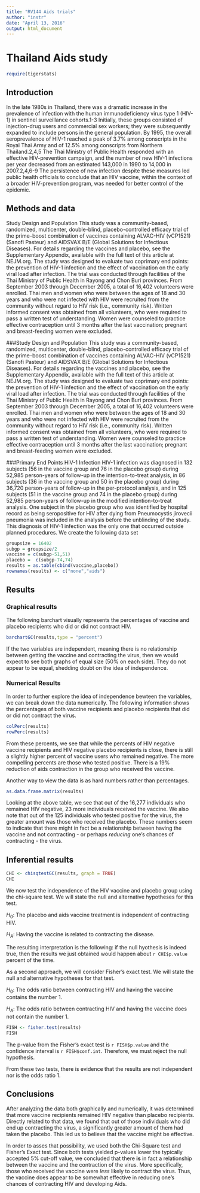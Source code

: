```yaml
---
title: "RV144 Aids trials"
author: "instr"
date: "April 13, 2016"
output: html_document
---
```



# Thailand Aids study
```r
require(tigerstats)
```

## Introduction

In the late 1980s in Thailand, there was a dramatic increase in the prevalence of infection with the human immunodeficiency virus type 1 (HIV-1) in sentinel surveillance cohorts.1-3 Initially, these groups consisted of injection-drug users and commercial sex workers; they were subsequently expanded to include persons in the general population. By 1995, the overall seroprevalence of HIV-1 reached a peak of 3.7% among conscripts in the Royal Thai Army and of 12.5% among conscripts from Northern Thailand.2,4,5 The Thai Ministry of Public Health responded with an effective HIV-prevention campaign, and the number of new HIV-1 infections per year decreased from an estimated 143,000 in 1990 to 14,000 in 2007.2,4,6-9 The persistence of new infection despite these measures led public health officials to conclude that an HIV vaccine, within the context of a broader HIV-prevention program, was needed for better control of the epidemic.



## Methods and data

Study Design and Population
This study was a community-based, randomized, multicenter, double-blind, placebo-controlled efficacy trial of the prime–boost combination of vaccines containing ALVAC-HIV (vCP1521) (Sanofi Pasteur) and AIDSVAX B/E (Global Solutions for Infectious Diseases). For details regarding the vaccines and placebo, see the Supplementary Appendix, available with the full text of this article at NEJM.org. The study was designed to evaluate two coprimary end points: the prevention of HIV-1 infection and the effect of vaccination on the early viral load after infection. The trial was conducted through facilities of the Thai Ministry of Public Health in Rayong and Chon Buri provinces. From September 2003 through December 2005, a total of 16,402 volunteers were enrolled.
Thai men and women who were between the ages of 18 and 30 years and who were not infected with HIV were recruited from the community without regard to HIV risk (i.e., community risk). Written informed consent was obtained from all volunteers, who were required to pass a written test of understanding. Women were counseled to practice effective contraception until 3 months after the last vaccination; pregnant and breast-feeding women were excluded.

###Study Design and Population
This study was a community-based, randomized, multicenter, double-blind, placebo-controlled efficacy trial of the prime–boost combination of vaccines containing ALVAC-HIV (vCP1521) (Sanofi Pasteur) and AIDSVAX B/E (Global Solutions for Infectious Diseases). For details regarding the vaccines and placebo, see the Supplementary Appendix, available with the full text of this article at NEJM.org. The study was designed to evaluate two coprimary end points: the prevention of HIV-1 infection and the effect of vaccination on the early viral load after infection. The trial was conducted through facilities of the Thai Ministry of Public Health in Rayong and Chon Buri provinces. From September 2003 through December 2005, a total of 16,402 volunteers were enrolled.
Thai men and women who were between the ages of 18 and 30 years and who were not infected with HIV were recruited from the community without regard to HIV risk (i.e., community risk). Written informed consent was obtained from all volunteers, who were required to pass a written test of understanding. Women were counseled to practice effective contraception until 3 months after the last vaccination; pregnant and breast-feeding women were excluded.

###Primary End Points
HIV-1 Infection
HIV-1 infection was diagnosed in 132 subjects (56 in the vaccine group and 76 in the placebo group) during 52,985 person-years of follow-up in the intention-to-treat analysis, in 86 subjects (36 in the vaccine group and 50 in the placebo group) during 36,720 person-years of follow-up in the per-protocol analysis, and in 125 subjects (51 in the vaccine group and 74 in the placebo group) during 52,985 person-years of follow-up in the modified intention-to-treat analysis. One subject in the placebo group who was identified by hospital record as being seropositive for HIV after dying from Pneumocystis jirovecii pneumonia was included in the analysis before the unblinding of the study. This diagnosis of HIV-1 infection was the only one that occurred outside planned procedures.
We create the following data set

```r
groupsize = 16402
subgp = groupsize/2
vaccine = c(subgp-51,51)
placebo =  c(subgp-74,74)
results = as.table(cbind(vaccine,placebo))
rownames(results) <- c("none","aids")

```


## Results
<!-- You are to add descriptive comments to explain to the reader what the plot is showing !-->

### Graphical results
<!--Display graphical evidence as to the effectiveness of the vaccine with explanations!-->
The following barchart visually represents the percentages of vaccine and placebo recipients who did or did not contract HIV.
```r
barchartGC(results,type = "percent")
```
    
If the two variables are independent, meaning there is no relationship between getting the vaccine and contracting the virus, then we would expect to see both graphs of equal size (50% on each side). They do not appear to be equal, shedding doubt on the idea of independence. 


  
### Numerical Results

<!--Display numerical evidence as to the effectiveness of the vaccine with explanations !--> 
In order to further explore the idea of independence bewteen the variables, we can break down the data numerically. The following information shows the percentages of both vaccine recipients and placebo recipients that did or did not contract the virus.
```r
colPerc(results)
rowPerc(results)
```

   From these percents, we see that while the percents of HIV negative vaccine recipients and HIV negative placebo recipients is close, there is still a slightly higher percent of vaccine users who remained negative. The more compelling percents are those who tested positive. There is a 19% reduction of aids contraction in the group who received the vaccine.  
 
 Another way to view the data is as hard numbers rather than percentages.  
```r
as.data.frame.matrix(results)
```
  
  Looking at the above table, we see that out of the 16,277 individuals who remained HIV negative, 23 more individuals received the vaccine. 
  We also note that out of the 125 individuals who tested positive for the virus, the greater amount was those who received the placebo. These numbers seem to indicate that there might in fact be a relationship between having the vaccine and not contracting - or perhaps *reducing* one's chances of contracting - the virus.  


## Inferential results

<!--Display inferential evidence as to the effectiveness of the vaccine with explanations and interpretations!-->
 
```r
CHI <- chisqtestGC(results, graph = TRUE)
CHI
```
 
  We now test the independence of the HIV vaccine and placebo group using the chi-square test.  We will state the null and alternative hypotheses for this test.  

$H_0:$ The placebo and aids vaccine treatment is independent of contracting HIV.  

$H_A:$ Having the vaccine is related to contracting the disease.  

The resulting interpretation is the following: if the null hyothesis is indeed true, then the results we just obtained would happen about `r CHI$p.value` percent of the time. 

As a second approach, we will consider Fisher's exact test.  We will state the null and alternative hypotheses for that test.  

$H_0:$ The odds ratio between contracting HIV and having the vaccine contains the number 1.  

$H_A:$ The odds ratio between contracting HIV and having the vaccine does not contain the number 1.

```r
FISH <- fisher.test(results)
FISH
```
  The p-value from the Fisher's exact test is `r FISH$p.value` and the confidence interval is `r FISH$conf.int`. Therefore, we must reject the null hypothesis.
  
From these two tests, there is evidence that the results are not independent nor is the odds ratio 1. 
  
## Conclusions

<Summarise your results as to the effectiveness of the vaccine with explanations that could be understood by your mom>

After analyzing the data both graphically and numerically, it was determined that more vaccine recipients remained HIV negative than placebo recipients. Directly related to that data, we found that out of those individuals who did end up contracting the virus, a significantly greater amount of them had taken the placebo. This led us to believe that the vaccine might be effective.  

In order to asses that possibility, we used both the Chi-Square test and Fisher's Exact test. Since both tests yielded p-values lower the typically accepted 5% cut-off value, we concluded that there **is** in fact a relationship between the vaccine and the contraction of the virus. More specifically, those who received the vaccine were *less* likely to contract the virus. Thus, the vaccine does appear to be somewhat effective in reducing one's chances of contracting HIV and developing Aids.

